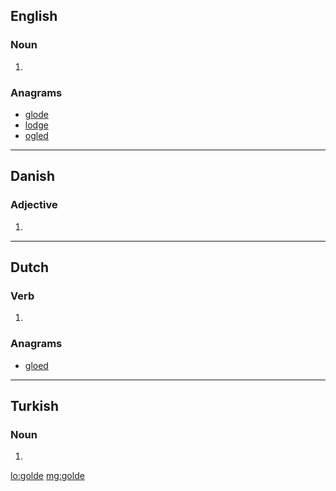 ==English==

===Noun===
{{en-noun}}

# {{archaic spelling of|gold|lang=en}}

===Anagrams===
* [[glode#English|glode]]
* [[lodge#English|lodge]]
* [[ogled#English|ogled]]

----

==Danish==

===Adjective===
{{head|da|adjective form}}

# {{form of|definite and plural|gold|lang=da}}

----

==Dutch==

===Verb===
{{nl-verb-form}}

# {{nl-verb form of|n=sg|t=past|m=subj|gelden}}

===Anagrams===
* [[gloed#Dutch|gloed]]

----

==Turkish==

===Noun===
{{head|tr|noun form}}

# {{inflection of|gol||loc|s|lang=tr}}

[[lo:golde]]
[[mg:golde]]